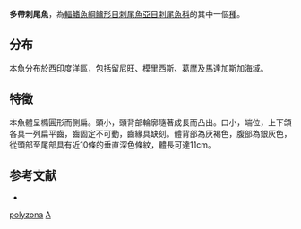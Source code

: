{{Speciesbox 
| genus = Acanthurus
| species = polyzona
| image = Acanthurus polyzona Réunion.JPG
| status = NE 
| status_system = iucn3.1
| authority = [[Bleeker|Bleeker]], 1868
| synonyms = *''Acanthurus triostegus polyzona''<br /><small>Bleeker, 1868</small>
*''Rhombotides polyzona''<br /><small>Bleeker, 1868</small>
}}
'''多帶刺尾魚'''，為[[輻鰭魚綱|輻鰭魚綱]][[鱸形目|鱸形目]][[刺尾魚亞目|刺尾魚亞目]][[刺尾魚科|刺尾魚科]]的其中一個[[種|種]]。

==分布==
本魚分布於西[[印度洋|印度洋]]區，包括[[留尼旺|留尼旺]]、[[模里西斯|模里西斯]]、[[葛摩|葛摩]]及[[馬達加斯加|馬達加斯加]]海域。

==特徵==
本魚體呈橢圓形而側扁。頭小，頭背部輪廓隨著成長而凸出。口小，端位，上下頜各具一列扁平齒，齒固定不可動，齒緣具缺刻。體背部為灰褐色，腹部為銀灰色，從頭部至尾部具有近10條的垂直深色條紋，體長可達11cm。

==参考文献==
*{{FishBase_species|genus=Acanthurus|species=polyzona|year=2011|month=12}}
{{Taxonbar|from=Q1094671}}

[[Category:刺尾魚屬|polyzona]]
[[Category:1868年描述的鱼类|A]]